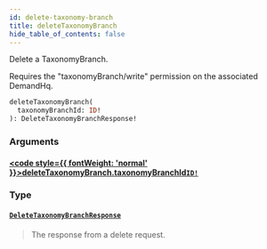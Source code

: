 ```yaml
---
id: delete-taxonomy-branch
title: deleteTaxonomyBranch
hide_table_of_contents: false
---
```








Delete a TaxonomyBranch.

Requires the "taxonomyBranch/write" permission on the associated DemandHq.

```graphql
deleteTaxonomyBranch(
  taxonomyBranchId: ID!
): DeleteTaxonomyBranchResponse!
```


### Arguments

#### [<code style={{ fontWeight: 'normal' }}>deleteTaxonomyBranch.<b>taxonomyBranchId</b></code>](#)<Bullet />[`ID!`](/demand/api/graphql-admin/reference/scalars/id) <Badge class="secondary" text="non-null"/> <Badge class="secondary" text="scalar"/>
> 
> 

### Type

#### [`DeleteTaxonomyBranchResponse`](/demand/api/graphql-admin/reference/objects/delete-taxonomy-branch-response) <Badge class="secondary" text="object"/>
> The response from a delete request.
> 





